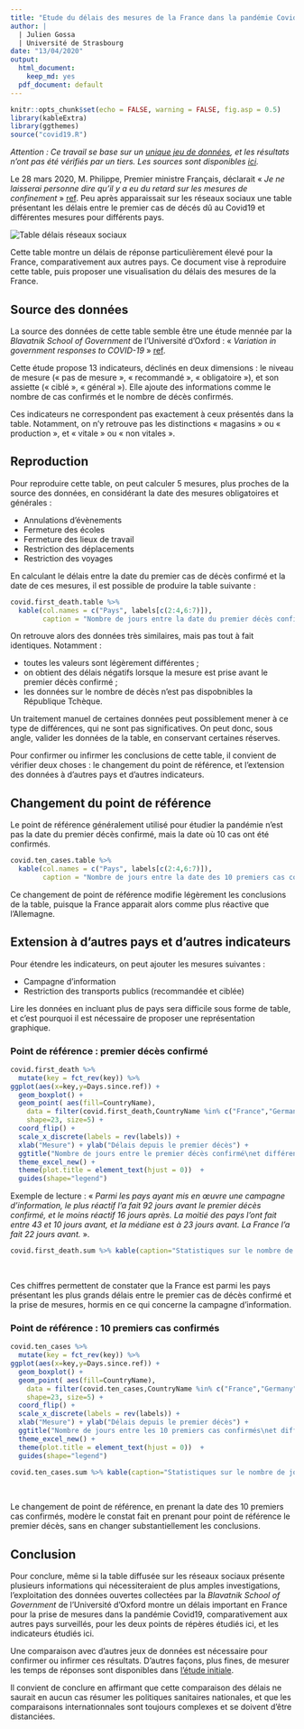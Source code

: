 ```yaml
---
title: "Etude du délais des mesures de la France dans la pandémie Covid19"
author: |
  | Julien Gossa
  | Université de Strasbourg
date: "13/04/2020"
output:
  html_document:
    keep_md: yes
  pdf_document: default
---
```


```r
knitr::opts_chunk$set(echo = FALSE, warning = FALSE, fig.asp = 0.5)
library(kableExtra)
library(ggthemes)
source("covid19.R")
```

_Attention : Ce travail se base sur un [unique jeu de données](https://ocgptweb.azurewebsites.net/CSVDownload), et les résultats n'ont pas été vérifiés par un tiers. Les sources sont disponibles [ici](https://github.com/juliengossa/covid19)._

Le 28 mars 2020, M. Philippe, Premier ministre Français, déclarait « _Je ne laisserai personne dire qu'il y a eu du retard sur les mesures de confinement_ » [ref](https://www.huffingtonpost.fr/entry/direct-coronavirus-lepidemie-setend-la-moitie-du-monde-en-confinement_fr_5e7e3310c5b6cb9dc19f6953). Peu après apparaissait sur les réseaux sociaux une table présentant les délais entre le premier cas de décés dû au Covid19 et différentes mesures pour différents pays. 

![](table.jpeg "Table délais réseaux sociaux")

Cette table montre un délais de réponse particulièrement élevé pour la France, comparativement aux autres pays. Ce document vise à reproduire cette table, puis proposer une visualisation du délais des mesures de la France.

## Source des données 

La source des données de cette table semble être une étude mennée par la _Blavatnik School of Government_ de l'Université d'Oxford : « _Variation in government responses to COVID-19_ » [ref](https://www.bsg.ox.ac.uk/research/publications/variation-government-responses-covid-19).

Cette étude propose 13 indicateurs, déclinés en deux dimensions : le niveau de mesure (« pas de mesure », « recommandé », « obligatoire »), et son assiette (« ciblé », « général »). Elle ajoute des informations comme le nombre de cas confirmés et le nombre de décès confirmés. 

Ces indicateurs ne correspondent pas exactement à ceux présentés dans la table. Notamment, on n'y retrouve pas les distinctions « magasins » ou « production », et « vitale » ou « non vitales ».

## Reproduction

Pour reproduire cette table, on peut calculer 5 mesures, plus proches de la source des données, en considérant la date des mesures obligatoires et générales : 
  
  - Annulations d'évènements 
  - Fermeture des écoles
  - Fermeture des lieux de travail 
  - Restriction des déplacements
  - Restriction des voyages 
  
En calculant le délais entre la date du premier cas de décès confirmé et la date de ces mesures, il est possible de produire la table suivante :



```r
covid.first_death.table %>% 
  kable(col.names = c("Pays", labels[c(2:4,6:7)]),
        caption = "Nombre de jours entre la date du premier décès confirmé, et la mise en œuvre de différentes mesures")
```


On retrouve alors des données très similaires, mais pas tout à fait identiques. Notamment :

- toutes les valeurs sont légèrement différentes ;
- on obtient des délais négatifs lorsque la mesure est prise avant le premier décès confirmé ;
- les données sur le nombre de décès n'est pas dispobnibles la République Tchèque.

Un traitement manuel de certaines données peut possiblement mener à ce type de différences, qui ne sont pas significatives. On peut donc, sous angle, valider les données de la table, en conservant certaines réserves.

Pour confirmer ou infirmer les conclusions de cette table, il convient de vérifier deux choses : le changement du point de référence, et l'extension des données à d'autres pays et d'autres indicateurs.

## Changement du point de référence

Le point de référence généralement utilisé pour étudier la pandémie n'est pas la date du premier décès confirmé, mais la date où 10 cas ont été confirmés.

```r
covid.ten_cases.table %>% 
  kable(col.names = c("Pays", labels[c(2:4,6:7)]),
        caption = "Nombre de jours entre la date des 10 premiers cas confirmés, et différentes mesures")
```

Ce changement de point de référence modifie légèrement les conclusions de la table, puisque la France apparait alors comme plus réactive que l'Allemagne.

## Extension à d'autres pays et d'autres indicateurs

Pour étendre les indicateurs, on peut ajouter les mesures suivantes :

- Campagne d'information
- Restriction des transports publics (recommandée et ciblée)

Lire les données en incluant plus de pays sera difficile sous forme de table, et c'est pourquoi il est nécessaire de proposer une représentation graphique.

### Point de référence : premier décès confirmé

```r
covid.first_death %>%
  mutate(key = fct_rev(key)) %>%
ggplot(aes(x=key,y=Days.since.ref)) + 
  geom_boxplot() +
  geom_point( aes(fill=CountryName),
    data = filter(covid.first_death,CountryName %in% c("France","Germany","Italy")),
    shape=23, size=5) +
  coord_flip() +
  scale_x_discrete(labels = rev(labels)) +
  xlab("Mesure") + ylab("Délais depuis le premier décès") +
  ggtitle("Nombre de jours entre le premier décès confirmé\net différentes mesures") +
  theme_excel_new() +
  theme(plot.title = element_text(hjust = 0))  +
  guides(shape="legend")

```

Exemple de lecture : « _Parmi les pays ayant mis en œuvre une campagne d'information, le plus réactif l'a fait 92 jours avant le premier décès confirmé, et le moins réactif 16 jours après. La moitié des pays l'ont fait entre 43 et 10 jours avant, et la médiane est à 23 jours avant. La France l'a fait 22 jours avant._ ».

```r
covid.first_death.sum %>% kable(caption="Statistiques sur le nombre de jours entre le premier décès confirmé et différentes mesures")
```
&nbsp;   
  
Ces chiffres permettent de constater que la France est parmi les pays présentant les plus grands délais entre le premier cas de décès confirmé et la prise de mesures, hormis en ce qui concerne la campagne d'information.

### Point de référence : 10 premiers cas confirmés

```r
covid.ten_cases %>%
  mutate(key = fct_rev(key)) %>%
ggplot(aes(x=key,y=Days.since.ref)) + 
  geom_boxplot() +
  geom_point( aes(fill=CountryName),
    data = filter(covid.ten_cases,CountryName %in% c("France","Germany","Italy")),
    shape=23, size=5) +
  coord_flip() +
  scale_x_discrete(labels = rev(labels)) +
  xlab("Mesure") + ylab("Délais depuis le premier décès") +
  ggtitle("Nombre de jours entre les 10 premiers cas confirmés\net différentes mesures") +
  theme_excel_new() +
  theme(plot.title = element_text(hjust = 0))  +
  guides(shape="legend")

```

```r
covid.ten_cases.sum %>% kable(caption="Statistiques sur le nombre de jours entre les 10 premiers cas confirmés et différentes mesures")
```
&nbsp;  

Le changement de point de référence, en prenant la date des 10 premiers cas confirmés, modère le constat fait en prenant pour point de référence le premier décès, sans en changer substantiellement les conclusions.

## Conclusion

Pour conclure, même si la table diffusée sur les réseaux sociaux présente plusieurs informations qui nécessiteraient de plus amples investigations, l'exploitation des données ouvertes collectées par la _Blavatnik School of Government_ de l'Université d'Oxford montre un délais important en France pour la prise de mesures dans la pandémie Covid19, comparativement aux autres pays surveillés, pour les deux points de répères étudiés ici, et les indicateurs étudiés ici.

Une comparaison avec d'autres jeux de données est nécessaire pour confirmer ou infirmer ces résultats. D'autres façons, plus fines, de mesurer les temps de réponses sont disponibles dans [l'étude initiale](https://www.bsg.ox.ac.uk/research/publications/variation-government-responses-covid-19).

Il convient de conclure en affirmant que cette comparaison des délais ne saurait en aucun cas résumer les politiques sanitaires nationales, et que les comparaisons internationnales sont toujours complexes et se doivent d'être distanciées. 

